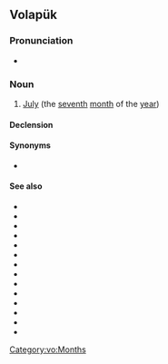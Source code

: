 ==Volapük==

===Pronunciation===
* {{IPA|[ve.ˈlul]|lang=vo}}

===Noun===
{{vo-noun}}

# [[July]] (the [[seventh]] [[month]] of the [[year]])

====Declension====
{{vo-decl-noun}}

====Synonyms====
* {{l|vo|yulul}}

====See also====
* {{l|vo|degyel}}
* {{l|vo|del}}
* {{l|vo|bal}}
* {{l|vo|dät}}
* {{l|vo|düp}}
* {{l|vo|milyel}}
* {{l|vo|minut}}
* {{l|vo|mul}}
* {{l|vo|sekun}}
* {{l|vo|tim}}
* {{l|vo|tumyel}}
* {{l|vo|tüp}}
* {{l|vo|vig}}
* {{l|vo|yel}}

[[Category:vo:Months]]